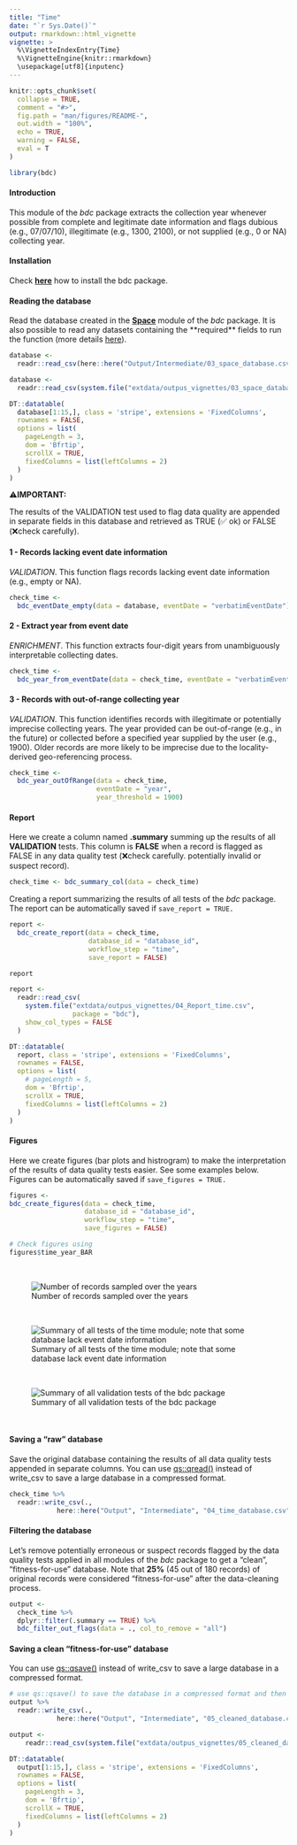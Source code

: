 ---
title: "Time"
date: "`r Sys.Date()`"
output: rmarkdown::html_vignette
vignette: >
  %\VignetteIndexEntry{Time}
  %\VignetteEngine{knitr::rmarkdown}
  \usepackage[utf8]{inputenc}
---

```{r include = FALSE}
knitr::opts_chunk$set(
  collapse = TRUE,
  comment = "#>",
  fig.path = "man/figures/README-",
  out.width = "100%",
  echo = TRUE,
  warning = FALSE,
  eval = T
)
```

```{r, echo = FALSE, eval = TRUE, include = FALSE, messages = FALSE}
library(bdc)
```

#### **Introduction**

This module of the *bdc* package extracts the collection year whenever possible from complete and legitimate date information and flags dubious (e.g., 07/07/10), illegitimate (e.g., 1300, 2100), or not supplied (e.g., 0 or NA) collecting year.

#### **Installation**

Check [**here**](https://brunobrr.github.io/bdc/#installation) how to install the bdc package.

#### **Reading the database**

Read the database created in the [**Space**](https://brunobrr.github.io/bdc/articles/space.html) module of the *bdc* package. It is also possible to read any datasets containing the \*\*required\*\* fields to run the function (more details [here](https://brunobrr.github.io/bdc/articles/integrate_datasets.html)).

```{r echo=TRUE, eval=FALSE}
database <-
  readr::read_csv(here::here("Output/Intermediate/03_space_database.csv"))
```

```{r echo=FALSE, eval=TRUE}
database <-
  readr::read_csv(system.file("extdata/outpus_vignettes/03_space_database.csv", package = "bdc"), show_col_types = FALSE)
```

```{r echo=F, message=FALSE, warning=FALSE, eval=TRUE}
DT::datatable(
  database[1:15,], class = 'stripe', extensions = 'FixedColumns',
  rownames = FALSE,
  options = list(
    pageLength = 3,
    dom = 'Bfrtip',
    scrollX = TRUE,
    fixedColumns = list(leftColumns = 2)
  )
)
```

⚠️**IMPORTANT:**

The results of the VALIDATION test used to flag data quality are appended in separate fields in this database and retrieved as TRUE (✅ ok) or FALSE (❌check carefully).

#### **1 - Records lacking event date information**

*VALIDATION*. This function flags records lacking event date information (e.g., empty or NA).

```{r}
check_time <-
  bdc_eventDate_empty(data = database, eventDate = "verbatimEventDate")
```

#### **2 - Extract year from event date**

*ENRICHMENT*. This function extracts four-digit years from unambiguously interpretable collecting dates.

```{r}
check_time <-
  bdc_year_from_eventDate(data = check_time, eventDate = "verbatimEventDate")
```

#### **3 - Records with out-of-range collecting year**

*VALIDATION*. This function identifies records with illegitimate or potentially imprecise collecting years. The year provided can be out-of-range (e.g., in the future) or collected before a specified year supplied by the user (e.g., 1900). Older records are more likely to be imprecise due to the locality-derived geo-referencing process.

```{r}
check_time <-
  bdc_year_outOfRange(data = check_time,
                      eventDate = "year",
                      year_threshold = 1900)
```

#### **Report**

Here we create a column named **.summary** summing up the results of all **VALIDATION** tests. This column is **FALSE** when a record is flagged as FALSE in any data quality test (❌check carefully. potentially invalid or suspect record).

```{r}
check_time <- bdc_summary_col(data = check_time)
```

Creating a report summarizing the results of all tests of the *bdc* package. The report can be automatically saved if `save_report = TRUE.`

```{r eval=FALSE}
report <-
  bdc_create_report(data = check_time,
                    database_id = "database_id",
                    workflow_step = "time",
                    save_report = FALSE)

report
```

```{r echo=FALSE, eval=TRUE}
report <-
  readr::read_csv(
    system.file("extdata/outpus_vignettes/04_Report_time.csv",
                package = "bdc"),
    show_col_types = FALSE
  )
```

```{r echo=FALSE, message=FALSE, warning=FALSE, eval=TRUE}
DT::datatable(
  report, class = 'stripe', extensions = 'FixedColumns',
  rownames = FALSE,
  options = list(
    # pageLength = 5,
    dom = 'Bfrtip',
    scrollX = TRUE,
    fixedColumns = list(leftColumns = 2)
  )
)
```

#### **Figures**

Here we create figures (bar plots and histrogram) to make the interpretation of the results of data quality tests easier. See some examples below. Figures can be automatically saved if `save_figures = TRUE.`

```{r eval=FALSE}
figures <-
bdc_create_figures(data = check_time,
                   database_id = "database_id",
                   workflow_step = "time",
                   save_figures = FALSE)

# Check figures using
figures$time_year_BAR
```

<br/>

![Number of records sampled over the years](https://raw.githubusercontent.com/brunobrr/bdc/master/vignettes/images/time_year_BAR.png)

<br/>

![Summary of all tests of the time module; note that some database lack event date information](https://raw.githubusercontent.com/brunobrr/bdc/master/vignettes/images/time_.summary_BAR.png)

<br/>

![Summary of all validation tests of the bdc package](https://raw.githubusercontent.com/brunobrr/bdc/master/vignettes/images/time_summary_all_tests_BAR.png)

<br/>

#### **Saving a "raw" database**

Save the original database containing the results of all data quality tests appended in separate columns. You can use [qs::qread()]{.underline} instead of write_csv to save a large database in a compressed format.

```{r eval=FALSE}
check_time %>%
  readr::write_csv(.,
            here::here("Output", "Intermediate", "04_time_database.csv"))
```

#### **Filtering the database**

Let's remove potentially erroneous or suspect records flagged by the data quality tests applied in all modules of the *bdc* package to get a "clean", "fitness-for-use" database. Note that **25%** (45 out of 180 records) of original records were considered "fitness-for-use" after the data-cleaning process.

```{r}
output <-
  check_time %>%
  dplyr::filter(.summary == TRUE) %>%
  bdc_filter_out_flags(data = ., col_to_remove = "all")
```

#### **Saving a clean "fitness-for-use" database**

You can use [qs::qsave()]{.underline} instead of write_csv to save a large database in a compressed format.

```{r eval=FALSE}
# use qs::qsave() to save the database in a compressed format and then qs:qread() to load the database
output %>%
  readr::write_csv(.,
            here::here("Output", "Intermediate", "05_cleaned_database.csv"))
```

```{r echo=FALSE, eval=TRUE}
output <-
    readr::read_csv(system.file("extdata/outpus_vignettes/05_cleaned_database.csv", package = "bdc"), show_col_types = FALSE)
```

```{r echo=FALSE, message=FALSE, warning=FALSE, eval=TRUE}
DT::datatable(
  output[1:15,], class = 'stripe', extensions = 'FixedColumns',
  rownames = FALSE,
  options = list(
    pageLength = 3,
    dom = 'Bfrtip',
    scrollX = TRUE,
    fixedColumns = list(leftColumns = 2)
  )
)
```
